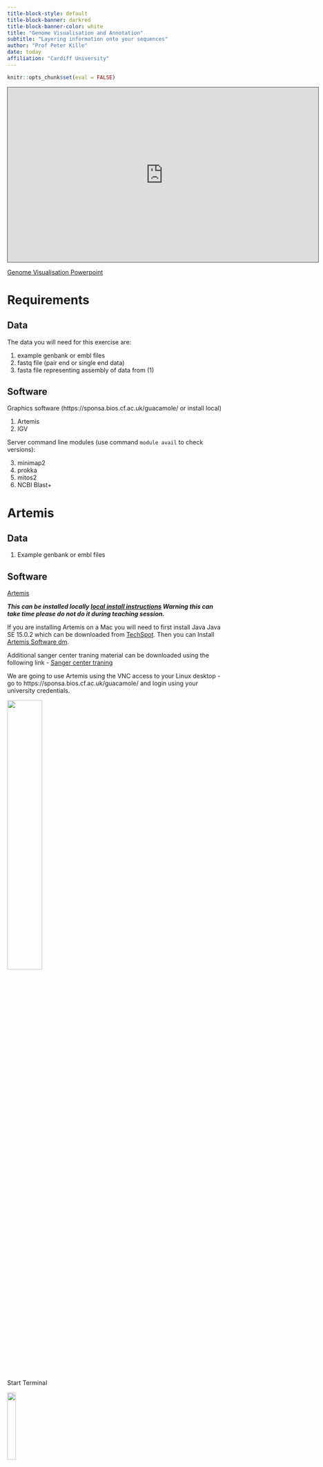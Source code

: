 ```yaml
---
title-block-style: default
title-block-banner: darkred
title-block-banner-color: white
title: "Genome Visualisation and Annotation"
subtitle: "Layering information onto your sequences"
author: "Prof Peter Kille"
date: today
affiliation: "Cardiff University"
---
```


```r
knitr::opts_chunk$set(eval = FALSE)
```

<iframe data-external="1" src="https://cardiff.cloud.panopto.eu/Panopto/Pages/Embed.aspx?id=35fe879e-58e9-4141-a49a-af630098dee1&amp;autoplay=false&amp;offerviewer=true&amp;showtitle=true&amp;showbrand=true&amp;captions=false&amp;interactivity=all" height="405" width="720" style="border: 1px solid #464646;" allowfullscreen allow="autoplay">

</iframe>

[Genome Visualisation Powerpoint](https://tinyurl.com/5d4kdk49)

# Requirements

## Data

The data you will need for this exercise are:

1)  example genbank or embl files
2)  fastq file (pair end or single end data)
3)  fasta file representing assembly of data from (1)

## Software

Graphics software (https://sponsa.bios.cf.ac.uk/guacamole/ or install local)

1)  Artemis
2)  IGV

Server command line modules (use command `module avail` to check versions):

3)  minimap2
4)  prokka
5)  mitos2
6)  NCBI Blast+

# Artemis

## Data

1)  Example genbank or embl files

## Software

[Artemis](https://www.sanger.ac.uk/tool/artemis/)

***This can be installed locally [local install instructions](http://sanger-pathogens.github.io/Artemis/) Warning this can take time please do not do it during teaching session.***

If you are installing Artemis on a Mac you will need to first install Java Java SE 15.0.2 which can be downloaded from [TechSpot](https://www.techspot.com/downloads/5552-java-15-jdk.html). Then you can Install [Artemis Software dm](http://sanger-pathogens.github.io/Artemis/Artemis/).

Additional sanger center traning material can be downloaded using the following link - [Sanger center traning](https://tinyurl.com/4dzbj9nk)

We are going to use Artemis using the VNC access to your Linux desktop - go to https://sponsa.bios.cf.ac.uk/guacamole/ and login using your university credentials.

![](images/guacamole_new_open.png){width="40%" fig-align="center"}

Start Terminal

![](images/Open_Xfce_terminal.png){width="20%" fig-align="center"}

Now Load Artemis Module and initiate Artemis with command `art`

```         
module load artemis/18.2.0
art
```

Artemis Opening Screen

![](images/Artemis_Open_window.png){width="40%" fig-align="center"}

## Workshop

Open Genbank File

```         
>File >Open
```

Navigate to your Session3 folder and select the genbank file (`NC_003428.gb`).

![](images/Select_Genbank_file.png){width="40%" fig-align="center"}

Cancel any warnings you should see the following window;

![](images/Artemis_genbank_file_wrong_codon_table.png){width="40%" fig-align="center"}

The blue highlighted area should highlight open reading frames (ORFs) and the vertical lines stop codons - notice that there are vertical line in the middle of ORFs this indicates that we are using the wrong codon table. Arrange your graphics windows so you can see the Opening window which will be hidden behind the gene display window - you should see something like this.

![](images/Art_open_window_gene_window.png){width="40%" fig-align="center"}

Now change the codon table by selecting

```         
> Options > Genetic Code Tables
selecet
Vertebrate Mitochondrial
```

Your gene visualisation should now look like this

![](images/Artemis_genbank_file_correct_codon_table.png){width="40%" fig-align="center"}

## Excercises

As we look at creating are own annotation you will be able to visual the various outputs using Artemis.

I have included a range of extension exercises / guides generated by Sanger center (the people to wrote Artemis) these are included in you Session Folder under `Artemis_Sanger_Center`

# IGV

## Data

1)  Example genbank or embl files

## Software

\[Integrative Genomics Viewer\](https://software.broadinstitute.org/software/igv/) can be [IGV local](https://software.broadinstitute.org/software/igv/download) - Warning this can take time please do not do it during teaching session\].

We are going to use Artemis using the VNC access to your Linux desktop - go to https://sponsa.bios.cf.ac.uk/guacamole/ and login using your university credentials.

Guacamole Opening Screen

![](images/guacamole_new_open.png){width="40%" fig-align="center"}

Start Terminal

![](images/Open_Xfce_terminal.png){width="40%" fig-align="center"}

Now Load IGV Module and initiate Artemis with command `igv.sh`

```         
module load module load igv/2.12.3
igv.sh
```

IVG Opening Screen

![](images/IGV_opeing_Screen.png){width="40%" fig-align="center"}

## Workshop

Now open the GenBank file using Genomes

```         
> Genomes > Load Genome from File
```

Select GenBank file using file browser - you should see the following image

![](images/IGV_GenBank_File.png){width="40%" fig-align="center"}

## Excercise

As you generate annotations - look to see how you can overlay them into IVG and also try and visualise the whole bacterial genome and its prokka annotation.

# minimap2

## Data

1)  fastq file (pair end or single end data)
2)  fasta file representing assembly of data from (1)

## Software

(Minimap - mapping software)\[https://github.com/lh3/minimap2\]

```         
module load minimap2/2.14
```

Samtools - bam/sam tools utilities (for alignment files)

```         
module load samtools/1.15.1
```

## Workshop

Align sequences to your assemblies and convert to Bam file

```         
minimap2 -ax sr [your contigs.fasta] [forward_read.fastq] [reverse_read.fastq] > aln.sam
samtools view -b -S aln.sam > aln.bam
samtools sort aln.bam > aln_sorted.bam
samtools index aln_sorted.bam
```

::: callout-important
## Excersise Minimap

Overlay the bam file you have generated into your assembly contig using Artemis and IGV
:::

# Prokka

## Data

1)  Sequence reads and assembled genomes (contigs.fasta)

## Software

[PROKKA git hub site](https://github.com/tseemann/prokka)

```         
module load prooka
```

***check installed version with `module avail`***

## Workshop

### Prokka

Summary: Prokka is a piece of software that is designed to identify genes from sequence data. It works on prokaryotes. Once it identifies genes, it creates a file including the sequence for the sample, along with a set of annotations to that sequence, which identify the locations of genes.

Basic commands / usage: To run prokka on an assembly (with an example filename of 'contigs.fa' use the command:

```         
module load prokka_mambaforge/1.14.6
prokka contigs.fa
```

If you want to view the names of output files, you need to provide a name for the files and a directory where they should be saved:

Choose the names of the output files with --outdir and --prefix

```         
module load prokka_mambaforge/1.14.6
prokka --outdir mydir --prefix mygenome contigs.fa
```

NOTE: Prokka defaults to analysing Bacteria. Think about what your sample is and what translation table you should use (This is also important for Artemis!). If you're working on mitochondria include --kingdom mito and the relevant --gcodeSome examples:

```         
1.  The Standard Code
2.  The Vertebrate Mitochondrial Code
3.  The Yeast Mitochondrial Code
4.  The Invertebrate Mitochondrial Code
5.  The Echinoderm and Flatworm Mitochondrial Code
```

A full command for mitochondrial annotation would look like this:

```         
module load prokka_mambaforge/1.14.6p

prokka --outdir prokka --kingdom Mitochondria --gcode 2 assembly/contigs.fasta
```

## Prokka Loop

<iframe data-external="1" src="https://cardiff.cloud.panopto.eu/Panopto/Pages/Embed.aspx?id=4fb71dc3-818c-4317-ab92-af6a0141efbd&amp;autoplay=false&amp;offerviewer=true&amp;showtitle=true&amp;showbrand=true&amp;captions=false&amp;interactivity=all" height="405" width="720" style="border: 1px solid #464646;" allowfullscreen allow="autoplay">

</iframe>

### BARRNAP - BASIC RAPID RIBOSOMAL RNA PREDICTOR

\[BARNAP Github\](https://github.com/tseemann/barrnap)

Summary: Barrnap predicts the location of ribosomal RNA genes in genomes. It supports bacteria (5S,23S,16S), archaea (5S,5.8S,23S,16S), metazoan mitochondria (12S,16S) and eukaryotes (5S,5.8S,28S,18S).

It takes FASTA DNA sequence as input, and write GFF3 as output. It uses the new NHMMER tool that comes with HMMER 3.1 for HMM searching in RNA:DNA style. NHMMER binaries for 64-bit Linux and Mac OS X are included and will be auto-detected. Multithreading is supported and one can expect roughly linear speed-ups with more CPUs.

Basic command Usage:

```         
module load barrnap/0.8
barrnap [options] Your_contigs.fasta > outfile.gff
Options:
--help            This help
--version         Print version and exit
--citation        Print citation for referencing barrnap
--kingdom [X]     Kingdom: arc mito euk bac (default 'bac')
--quiet           No screen output (default OFF)
--threads [N]     Number of threads/cores/CPUs to use (default '8')
--lencutoff [n.n] Proportional length threshold to label as partial (default '0.8')
--reject [n.n]    Proportional length threshold to reject prediction (default '0.5')
--evalue [n.n]    Similarity e-value cut-off (default '1e-06')
--incseq          Include FASTA input sequences in GFF3 output (default OFF)
```

::: callout-important
## Barnap exercises

### Exercise 1:Running PROKKA and checking Annotations

Take your assembled mitochondrial genome, assemble it and run Prokka to annotate the genome. When you have done your visualization introduction you can open this in Artemis.

What do you see as you move along the genome? Are there regions where genes should be that Prokka has not annotated? How would you work out if a gene should be there?

### Exercise 2: Find Ribosomal Sequences

Use barrnap to generate a GFF file predicting the position of any ribosomal sequences -- remember to customize the 'Kingdom' parameter to reflect the source of the sequence you are using.
:::

# Mitos2

## Data

1)  Use the assembled contig from your last session (contigs.fasta)

## Software

\[mitos2 source\](https://gitlab.com/Bernt/MITOS), \[mitos browser version\](http://mitos2.bioinf.uni-leipzig.de/)

```         
module load mitos/2.0.4
```

bioperl-live/release-1-7-2

```         
module load bioperl-live/release-1-7-2
```

selectSeqsAboveMinLength

```bash
    ~/classdata/Bioinformatics/REFS/script/selectSeqsAboveMinLength.pl
```

bedtools

```         
module load bedtools2/2.30.0
```

## Workshop

### Extract largest contig

Use loop to extract out your longest contig - if single contig no need to perform this step

```bash
module load bioperl-live/release-1-7-2
for i in {1..3};do
perl ~/classdata/Bioinformatics/REFS/script/selectSeqsAboveMinLength.pl <your_assembly.fasta> <largest_contig.fasta> 8000
done
```

### Annotate with MITOS2

MITOS is a web server for the automatic annotation of metazoan mitochondrial genomes. MITOS allows a reliable and consistent annotation of proteins and non-coding RNAs. The analysis steps are as follows:

• Candidate protein coding genes are found by detecting congruences in the results of blastx searches against the amino acid sequences of the annotated proteins of metazoan mitochondrial genomes found in the NCBI RefSeq 81. A postprocessing step detects start and stop codons, duplicates, and hits belonging to the same transcript, e.g. frame shift or splicing.

• tRNAs are annotated using MITFI, i.e. novel structure-based covariance models as described in Jühling, et al. Nucleic Acids Research, 2012, 40(7):2833-2845. This approach was shown to have an unmatched sensitivity (outperforming ARWEN and tRNAscan-SE, respectively) and a precision higher than ARWEN and equivalent to tRNAscan-SE.

• rRNA annotation is performed using structure-based covariance \# models that have been developed similarly to the tRNA models. Structural considerations improve 5' and 3' end predictions of the rRNAs.

• In a final step, conflicts are resolved and the outcome is prepared for visualization.

NB ensure you create you output folder before you run mitos

```bash
mkdir mitos_annot
runmitos.py  -i contigs.fasta -c 2 -o mitos_annot -R ~/classdata/Bioinformatics/REFS/mitos/ -r refseq81m --rrna 0 --trna 0 --intron 0 --debug --noplot
```

loop would be something like this

```bash
#!/bin/bash

workdir=~/mydata/Session3/

module load mitos/2.0.4

for i in {1..3}; do

mkdir grp${i}_mitos_annot

runmitos.py -i "${workdir}/group${i}_unknown_cetacean_assembly.fasta" \
            -c 2 \
            -o grp${i}_mitos_annot \
            -R ~/classdata/Bioinformatics/REFS/mitos/ \
            -r refseq81m \
            --rrna 0 \
            --trna 0 \
            --intron 0 \
            --debug \
            --noplot

done

module unload mitos/2.0.4
```

## Worked Mitoss Loop example

<iframe data-external="1" src="https://cardiff.cloud.panopto.eu/Panopto/Pages/Embed.aspx?id=257ce45d-7a81-4c25-91b8-af6a01422c39&amp;autoplay=false&amp;offerviewer=true&amp;showtitle=true&amp;showbrand=true&amp;captions=false&amp;interactivity=all" height="405" width="720" style="border: 1px solid #464646;" allowfullscreen allow="autoplay">

</iframe>

### Extract Fasta sequence for genes in Bed file

You can extract the fasta sequence for the genes in the bed file using bedtools getfasta:

```bash
module load bedtools2/2.30.0
bedtools getfasta –fi contigs.fasta -bed result.bed -name >result.fasta
```

Or using a loop

```bash
for i in {1..3}; 
do 
bedtools getfasta -fi spades_output_${i}/before_rr.fasta -bed mitos_${i}/result.bed -name >mitos_${i}_result.fasta
done
```

::: callout-important
## mitos2 Excersises

We will now annotate your genome using mitos:

1.  Use seqtk seq to select only the largest contig into a new file

2.  Use mitos to annotate the contig, and visualize it with Artemis

3.  Create a loop to generate the output for all canidiea assembiles

4.  \[Extension\] Use the BEDtools to extract the sequence of the annotated genes

5.  \[Extension\] Use seqtk to extract just the COX1 gene
:::

# NCBI Blast+

## Data

1)  Use the assembled contig from your last session (contigs.fasta)
2)  Blast Databases, Location:

```bash
    ~/classdata/Bioinformatics/REFS/blastdb/

swissprot -- uniprot protein database (Uniprot -- annotated protein database) 
mito_pro -- metazoan mitochondrial database 
16S_ribosomal_RNA 
16S ribosomal database
```

## Software

[NCBI Blast+ suite available](https://blast.ncbi.nlm.nih.gov/Blast.cgi) Don't forget to load the blast and any other modules you need!

```         
module load blast-plus/2.12.0
```

## Anatomy of the BLAST command

A basic blast command states your reference database that has been constructed, your query, and an output file: `blastx –db /home/db/fish –query contigs.fasta –out contigs_blx.txt` This uses blastx to match DNA query against protein database. Targets the protein database stored at /home/db/ that's named 'fish'. Blast using contig.fasta file and puts the output in contig_blx.txt

## BLAST Programs

| Program   |          Input-Output |                                                                                                                                                                                                                                                                                                                                                                                                                                                                                                                                                                                                                      Description |
|-------------------|------------------:|---------------------------------:|
| blastn    | nucleotide-nucleotide |                                                                                                                                                                                                                                                                                                                                                                                                                                                                                                           This program, given a DNA query, returns the most similar DNA sequences from the DNA database that the user specifies. |
| blastp    |       protein-protein |                                                                                                                                                                                                                                                                                                                                                                                                                                                                                               This program, given a protein query, returns the most similar protein sequences from the protein database that the user specifies. |
| blastx    |            nucleotide |                                                                                                                                                                                                                                                                                                                                                                                                                                               6-frame translation-protein This program compares the six-frame conceptual translation products of a nucleotide query sequence (both strands) against a protein sequence database. |
| tblastx   |            nucleotide |                                                                                                                                                                                                                                                                      6-frame translation-nucleotide 6-frame translation This program is the slowest of the BLAST family. It translates the query nucleotide sequence in all six possible frames and compares it against the six-frame translations of a nucleotide sequence database. The purpose of tblastx is to find very distant relationships between nucleotide sequences. |
| tblastn   |    protein-nucleotide |                                                                                                                                                                                                                                                                                                                                                                                                                                                                                                  6-frame translation This program compares a protein query against the all six reading frames of a nucleotide sequence database. |
| psi-blast |     position-specific | This program is used to find distant relatives of a protein. First, a list of all closely related proteins is created. These proteins are combined into a general "profile" sequence, which summarises significant features present in these sequences. A query against the protein database is then run using this profile, and a larger group of proteins is found. This larger group is used to construct another profile, and the process is repeated. By including related proteins in the search, PSI-BLAST is much more sensitive in picking up distant evolutionary relationships than a standard protein-protein BLAST. |
| megablast |    large queries seqs |                                                                                                                                                                                                                                                                                 When comparing large numbers of input sequences via the command-line BLAST, "megablast" is much faster than running BLAST multiple times. It concatenates many input sequences together to form a large sequence before searching the BLAST database, then post-analyze the search results to glean individual alignments and statistical values |

## BLAST Databases

Currently installed are:

• swissprot -- uniprot protein database (Uniprot -- annotated protein database) • mito_pro -- metazoan mitochondrial database • 16S_ribosomal_RNA -- 16S ribosomal database • hum_mt_pep -- human mitochondrial

You already have the databases you require today but for reference it is at location

```         
 ~/classdata/Bioinformatics/REFS/blastdb/
```

To create blast databases use the makeblastdb. To create a new database:

```bash
    makeblastdb -in nucleotide_seq.fa –dbtype nucl –title my_db -out my_seq
```

## Command line options

```         
-in         [input_file] 
-dbtype     [molecule_type], nucl – nucleotide or prot - protein
-title  [database_title]
-out        [database_name]
```

OTHER OPTIONS

```         
  blastn [-h] [-help] [-import_search_strategy filename]
    [-export_search_strategy filename] [-task task_name] [-db database_name]
    [-dbsize num_letters] [-gilist filename] [-seqidlist filename]
    [-negative_gilist filename] [-negative_seqidlist filename]
    [-taxids taxids] [-negative_taxids taxids] [-taxidlist filename]
    [-negative_taxidlist filename] [-entrez_query entrez_query]
    [-db_soft_mask filtering_algorithm] [-db_hard_mask filtering_algorithm]
    [-subject subject_input_file] [-subject_loc range] [-query input_file]
    [-out output_file] [-evalue evalue] [-word_size int_value]
    [-gapopen open_penalty] [-gapextend extend_penalty]
    [-perc_identity float_value] [-qcov_hsp_perc float_value]
    [-max_hsps int_value] [-xdrop_ungap float_value] [-xdrop_gap float_value]
    [-xdrop_gap_final float_value] [-searchsp int_value] [-penalty penalty]
    [-reward reward] [-no_greedy] [-min_raw_gapped_score int_value]
    [-template_type type] [-template_length int_value] [-dust DUST_options]
    [-filtering_db filtering_database]
    [-window_masker_taxid window_masker_taxid]
    [-window_masker_db window_masker_db] [-soft_masking soft_masking]
    [-ungapped] [-culling_limit int_value] [-best_hit_overhang float_value]
    [-best_hit_score_edge float_value] [-subject_besthit]
    [-window_size int_value] [-off_diagonal_range int_value]
    [-use_index boolean] [-index_name string] [-lcase_masking]
    [-query_loc range] [-strand strand] [-parse_deflines] [-outfmt format]
    [-show_gis] [-num_descriptions int_value] [-num_alignments int_value]
    [-line_length line_length] [-html] [-sorthits sort_hits]
    [-sorthsps sort_hsps] [-max_target_seqs num_sequences]
    [-num_threads int_value] [-remote] [-version]
```

::: callout-important
## Exercises: Annotate your mitochondria

Take your assembled mitochondrial genome and identify mitochondrial orthologues using blast.

1.  Perform blastx analysis of your sequence against the mitochondrial protein database. Interrogate the using 'less'.

2.  Re-run the blastx analysis with the output format parameter set to a cutomised `-outfmt 6`, which will output the data into a tablular format compatible with Artemis.

```bash
    blastx -query [contigs.fasta] -db ~/classdata/Bioinformatics/REFS/blastdb/hum_mt_pep -out [output.txt] -outfmt "6 qseqid sseqid pident length mismatch gapopen sstart send qstart qend evalue bitscore"
```

You can now open the fasta sequence you have used in the blast with Artemis and then overlay with the clast output file.

3.  Repeat the blastx analysis of your sequence against the mitochondrial protein database \[mito_pro\] only returning blast matches with an E value lower that 1E-10 and using all 4 threads.

4.  Repeat the blastx analysis of your sequence against the mitochondrial protein database, only returning blast matches with an E value lower that 1E-10, using all 4 threads, limiting the outputs so that you keep to 100 and putting the outputs into the tabular format compatible with Artemis.

5.  \[Extension\] Produce a loop to annotate all assembled contigs using blast

6.  \[Extension\] You can try repeating this exercise with swisprot and note the differences
:::

